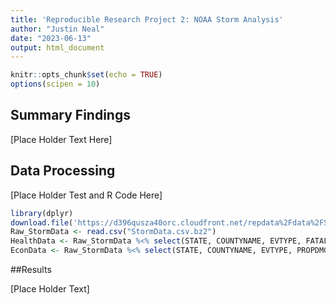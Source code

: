 ```yaml
---
title: 'Reproducible Research Project 2: NOAA Storm Analysis'
author: "Justin Neal"
date: "2023-06-13"
output: html_document
---
```


```r
knitr::opts_chunk$set(echo = TRUE)
options(scipen = 10)
```

## Summary Findings

[Place Holder Text Here]

## Data Processing

[Place Holder Test and R Code Here]

```r
library(dplyr)
download.file('https://d396qusza40orc.cloudfront.net/repdata%2Fdata%2FStormData.csv.bz2','./StormData.csv.bz2')
Raw_StormData <- read.csv("StormData.csv.bz2")
HealthData <- Raw_StormData %<% select(STATE, COUNTYNAME, EVTYPE, FATALITIES, INJURIES)
EconData <- Raw_StormData %<% select(STATE, COUNTYNAME, EVTYPE, PROPDMG, PROPDMGEXP, CROPDMG, CROPDMGEXP)
```

##Results

[Place Holder Text]
